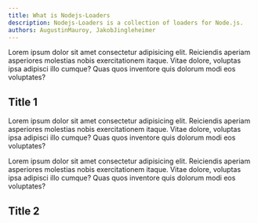 ```yaml
---
title: What is Nodejs-Loaders
description: Nodejs-Loaders is a collection of loaders for Node.js.
authors: AugustinMauroy, JakobJingleheimer
---
```


Lorem ipsum dolor sit amet consectetur adipisicing elit. Reiciendis aperiam asperiores molestias nobis exercitationem itaque. Vitae dolore, voluptas ipsa adipisci illo cumque? Quas quos inventore quis dolorum modi eos voluptates?

## Title 1

Lorem ipsum dolor sit amet consectetur adipisicing elit. Reiciendis aperiam asperiores molestias nobis exercitationem itaque. Vitae dolore, voluptas ipsa adipisci illo cumque? Quas quos inventore quis dolorum modi eos voluptates?

Lorem ipsum dolor sit amet consectetur adipisicing elit. Reiciendis aperiam asperiores molestias nobis exercitationem itaque. Vitae dolore, voluptas ipsa adipisci illo cumque? Quas quos inventore quis dolorum modi eos voluptates?

## Title 2

